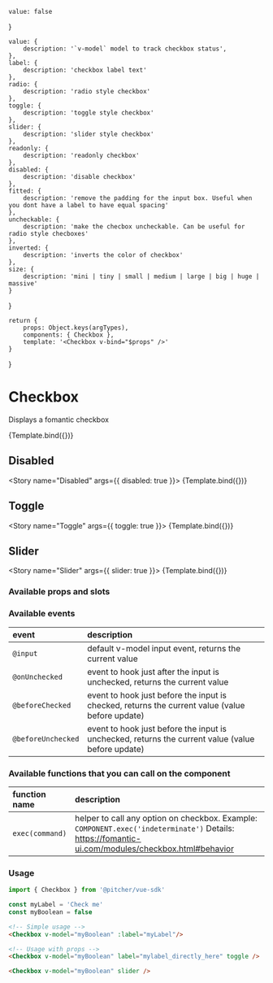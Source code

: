 

<!-- Story args -->
<!-- https://storybook.js.org/docs/react/writing-stories/args -->
    value: false
}

<!-- https://storybook.js.org/docs/react/api/argtypes -->
    value: {
        description: '`v-model` model to track checkbox status',
    },
    label: {
        description: 'checkbox label text'
    },
    radio: {
        description: 'radio style checkbox'
    },
    toggle: {
        description: 'toggle style checkbox'
    },
    slider: {
        description: 'slider style checkbox'
    },
    readonly: {
        description: 'readonly checkbox'
    },
    disabled: {
        description: 'disable checkbox'
    },
    fitted: {
        description: 'remove the padding for the input box. Useful when you dont have a label to have equal spacing'
    },
    uncheckable: {
        description: 'make the checbox uncheckable. Can be useful for radio style checboxes'
    },
    inverted: {
        description: 'inverts the color of checkbox'
    },
    size: {
        description: 'mini | tiny | small | medium | large | big | huge | massive'
    }    
}

<!-- Named exports of stories here -->
    return {
        props: Object.keys(argTypes),
        components: { Checkbox },
        template: '<Checkbox v-bind="$props" />'
    }
} 

<!-- Define story settings here -->
<Meta 
    title="Components/Checkbox"
    component={Checkbox}
    argTypes={argTypes}
    args={args}
/>

# Checkbox
Displays a fomantic checkbox

<Story name="Default">
    {Template.bind({})}
</Story>

## Disabled
<Story name="Disabled" args={{ disabled: true }}>
    {Template.bind({})}
</Story>

## Toggle
<Story name="Toggle" args={{ toggle: true }}>
    {Template.bind({})}
</Story>

## Slider
<Story name="Slider" args={{ slider: true }}>
    {Template.bind({})}
</Story>

### Available props and slots
<!-- https://storybook.js.org/docs/react/writing-docs/doc-blocks#customizing -->
<ArgsTable story="Default" />

### Available events
| event | description |
| :--- | :--- |
| `@input` | default v-model input event, returns the current value
| `@onUnchecked` | event to hook just after the input is unchecked, returns the current value
| `@beforeChecked` | event to hook just before the input is checked, returns the current value (value before update)
| `@beforeUnchecked` | event to hook just before the input is unchecked, returns the current value (value before update)

### Available functions that you can call on the component
| function name | description |
| :--- | :--- |
| `exec(command)` | helper to call any option on checkbox. Example: `COMPONENT.exec('indeterminate')` Details: https://fomantic-ui.com/modules/checkbox.html#behavior

### Usage
```javascript
import { Checkbox } from '@pitcher/vue-sdk'

const myLabel = 'Check me'
const myBoolean = false
```

```html
<!-- Simple usage -->
<Checkbox v-model="myBoolean" :label="myLabel"/>

<!-- Usage with props -->
<Checkbox v-model="myBoolean" label="mylabel_directly_here" toggle />

<Checkbox v-model="myBoolean" slider />
```
